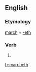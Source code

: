 ==English==

===Etymology===
[[march]] + [[-eth]]

===Verb===
{{infl|en|verb form}}

# {{archaic third-person singular of|march}}

{{anagrams:en/acehhmrt}}
[[fr:marcheth]]